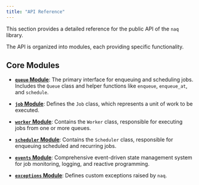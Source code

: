 ```yaml
---
title: "API Reference"
---
```


This section provides a detailed reference for the public API of the `naq` library.

The API is organized into modules, each providing specific functionality.

## Core Modules

-   [**`queue` Module**](queue.qmd): The primary interface for enqueuing and scheduling jobs. Includes the `Queue` class and helper functions like `enqueue`, `enqueue_at`, and `schedule`.

-   [**`job` Module**](job.qmd): Defines the `Job` class, which represents a unit of work to be executed.

-   [**`worker` Module**](worker.qmd): Contains the `Worker` class, responsible for executing jobs from one or more queues.

-   [**`scheduler` Module**](scheduler.qmd): Contains the `Scheduler` class, responsible for enqueuing scheduled and recurring jobs.

-   [**`events` Module**](events.qmd): Comprehensive event-driven state management system for job monitoring, logging, and reactive programming.

-   [**`exceptions` Module**](exceptions.qmd): Defines custom exceptions raised by `naq`.